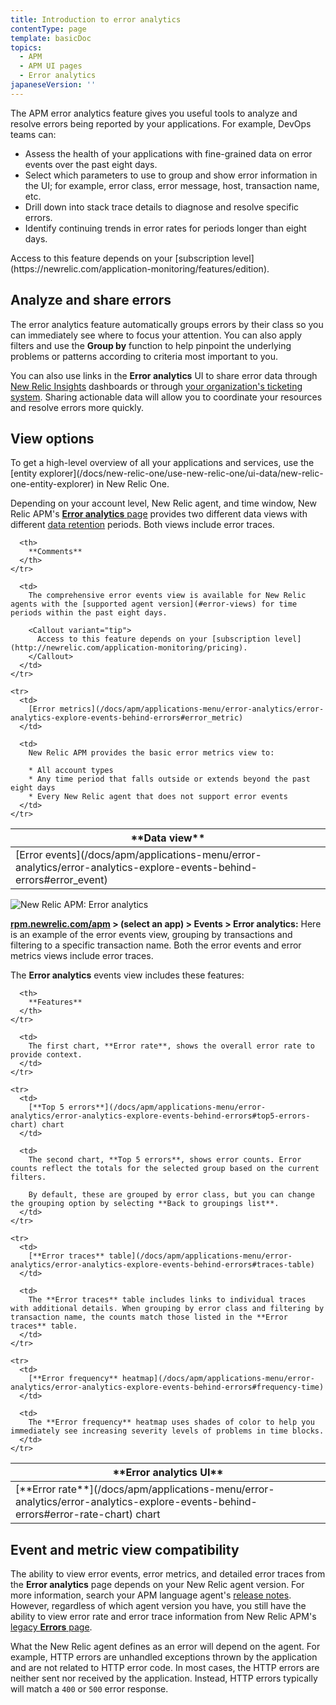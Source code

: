 ```yaml
---
title: Introduction to error analytics
contentType: page
template: basicDoc
topics:
  - APM
  - APM UI pages
  - Error analytics
japaneseVersion: ''
---
```


The APM error analytics feature gives you useful tools to analyze and resolve errors being reported by your applications. For example, DevOps teams can:

* Assess the health of your applications with fine-grained data on error events over the past eight days.
* Select which parameters to use to group and show error information in the UI; for example, error class, error message, host, transaction name, etc.
* Drill down into stack trace details to diagnose and resolve specific errors.
* Identify continuing trends in error rates for periods longer than eight days.

<Callout variant="tip">
  Access to this feature depends on your [subscription level](https://newrelic.com/application-monitoring/features/edition).
</Callout>

## Analyze and share errors

The error analytics feature automatically groups errors by their class so you can immediately see where to focus your attention. You can also apply filters and use the **Group by** function to help pinpoint the underlying problems or patterns according to criteria most important to you.

You can also use links in the **Error analytics** UI to share error data through [New Relic Insights](/docs/insights/new-relic-insights/understanding-insights/new-relic-insights) dashboards or through [your organization's ticketing system](/docs/data-analysis/user-interface-functions/share-your-data/ticketing-integrations-jira-lighthouse-pivotal-tracker). Sharing actionable data will allow you to coordinate your resources and resolve errors more quickly.

## View options

<Callout variant="tip">
  To get a high-level overview of all your applications and services, use the [entity explorer](/docs/new-relic-one/use-new-relic-one/ui-data/new-relic-one-entity-explorer) in New Relic One.
</Callout>

Depending on your account level, New Relic agent, and time window, New Relic APM's [**Error analytics** page](/docs/apm/applications-menu/error-analytics/error-analytics-explore-events-behind-errors) provides two different data views with different [data retention](/docs/accounts-partnerships/accounts/account-billing-usage/data-retention#product-apm) periods. Both views include error traces.

<Table>
  <thead>
    <tr>
      <th style={{ width: "200px" }}>
        **Data view**
      </th>

      <th>
        **Comments**
      </th>
    </tr>
  </thead>

  <tbody>
    <tr>
      <td>
        [Error events](/docs/apm/applications-menu/error-analytics/error-analytics-explore-events-behind-errors#error_event)
      </td>

      <td>
        The comprehensive error events view is available for New Relic agents with the [supported agent version](#error-views) for time periods within the past eight days.

        <Callout variant="tip">
          Access to this feature depends on your [subscription level](http://newrelic.com/application-monitoring/pricing).
        </Callout>
      </td>
    </tr>

    <tr>
      <td>
        [Error metrics](/docs/apm/applications-menu/error-analytics/error-analytics-explore-events-behind-errors#error_metric)
      </td>

      <td>
        New Relic APM provides the basic error metrics view to:

        * All account types
        * Any time period that falls outside or extends beyond the past eight days
        * Every New Relic agent that does not support error events
      </td>
    </tr>
  </tbody>
</Table>

![New Relic APM: Error analytics](./images/screen-error-analytics-filtered.png "New Relic APM: Error analytics")

**[rpm.newrelic.com/apm](https://rpm.newrelic.com/apm) > (select an app) > Events > Error analytics:** Here is an example of the error events view, grouping by transactions and filtering to a specific transaction name. Both the error events and error metrics views include error traces.

The **Error analytics** events view includes these features:

<Table>
  <thead>
    <tr>
      <th style={{ width: "200px" }}>
        **Error analytics UI**
      </th>

      <th>
        **Features**
      </th>
    </tr>
  </thead>

  <tbody>
    <tr>
      <td>
        [**Error rate**](/docs/apm/applications-menu/error-analytics/error-analytics-explore-events-behind-errors#error-rate-chart) chart
      </td>

      <td>
        The first chart, **Error rate**, shows the overall error rate to provide context.
      </td>
    </tr>

    <tr>
      <td>
        [**Top 5 errors**](/docs/apm/applications-menu/error-analytics/error-analytics-explore-events-behind-errors#top5-errors-chart) chart
      </td>

      <td>
        The second chart, **Top 5 errors**, shows error counts. Error counts reflect the totals for the selected group based on the current filters.

        By default, these are grouped by error class, but you can change the grouping option by selecting **Back to groupings list**.
      </td>
    </tr>

    <tr>
      <td>
        [**Error traces** table](/docs/apm/applications-menu/error-analytics/error-analytics-explore-events-behind-errors#traces-table)
      </td>

      <td>
        The **Error traces** table includes links to individual traces with additional details. When grouping by error class and filtering by transaction name, the counts match those listed in the **Error traces** table.
      </td>
    </tr>

    <tr>
      <td>
        [**Error frequency** heatmap](/docs/apm/applications-menu/error-analytics/error-analytics-explore-events-behind-errors#frequency-time)
      </td>

      <td>
        The **Error frequency** heatmap uses shades of color to help you immediately see increasing severity levels of problems in time blocks.
      </td>
    </tr>
  </tbody>
</Table>

## Event and metric view compatibility

The ability to view error events, error metrics, and detailed error traces from the **Error analytics** page depends on your New Relic agent version. For more information, search your APM language agent's [release notes](/docs/release-notes/agent-release-notes). However, regardless of which agent version you have, you still have the ability to view error rate and error trace information from New Relic APM's [legacy **Errors** page](/docs/apm/applications-menu/events/viewing-apm-errors-error-traces).

What the New Relic agent defines as an error will depend on the agent. For example, HTTP errors are unhandled exceptions thrown by the application and are not related to HTTP error code. In most cases, the HTTP errors are neither sent nor received by the application. Instead, HTTP errors typically will match a `400` or `500` error response.
